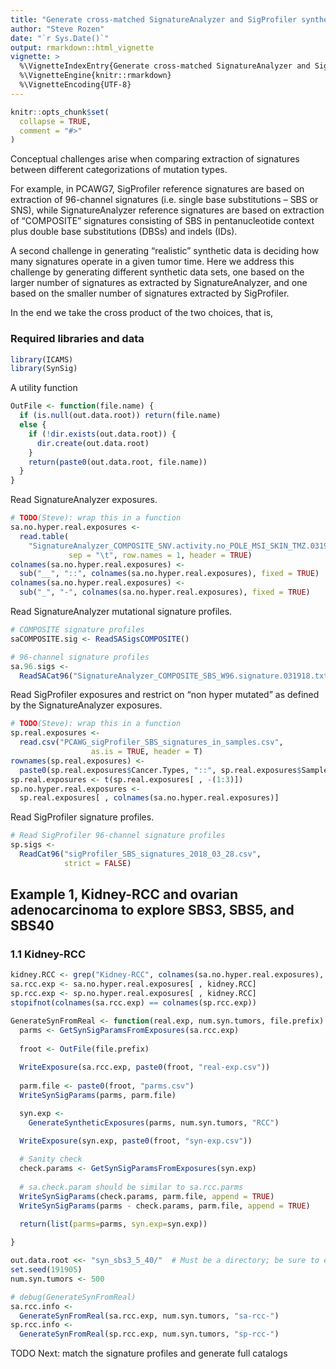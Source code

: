 ```yaml
---
title: "Generate cross-matched SignatureAnalyzer and SigProfiler synthetic data"
author: "Steve Rozen"
date: "`r Sys.Date()`"
output: rmarkdown::html_vignette
vignette: >
  %\VignetteIndexEntry{Generate cross-matched SignatureAnalyzer and SigProfiler synthetic data}
  %\VignetteEngine{knitr::rmarkdown}
  %\VignetteEncoding{UTF-8}
---
```


```r
knitr::opts_chunk$set(
  collapse = TRUE,
  comment = "#>"
)
```

Conceptual challenges arise when comparing extraction of signatures between
different categorizations of mutation types.  

For example, in PCAWG7, SigProfiler reference signatures are based on
extraction of 96-channel signatures (i.e. single base substitutions -- SBS or SNS),
while SignatureAnalyzer reference signatures  are based on extraction of
"COMPOSITE" signatures consisting of SBS in pentanucleotide context plus
double base substitutions (DBSs) and indels (IDs).

A second challenge in generating "realistic" synthetic data is deciding
how many signatures operate in a given tumor time. Here we address
this challenge by generating different synthetic data sets, one
based on the larger number of signatures as extracted by
SignatureAnalyzer, and one based on the smaller number of signatures
extracted by SigProfiler.

In the end we take the cross product of the two choices, that is,
\verbatim{
 {96-channel, COMPOSITE} X {SignatureAnalyzer-attributions, SigProfiler-attributions}
}

### Required libraries and data

```r
library(ICAMS)
library(SynSig)
```

A utility function

```r
OutFile <- function(file.name) {
  if (is.null(out.data.root)) return(file.name)
  else {
    if (!dir.exists(out.data.root)) {
      dir.create(out.data.root)
    }
    return(paste0(out.data.root, file.name))
  }
}
```

Read SignatureAnalyzer exposures.

```r

# TODO(Steve): wrap this in a function
sa.no.hyper.real.exposures <- 
  read.table(
    "SignatureAnalyzer_COMPOSITE_SNV.activity.no_POLE_MSI_SKIN_TMZ.031918.txt",
             sep = "\t", row.names = 1, header = TRUE)
colnames(sa.no.hyper.real.exposures) <-
  sub("__", "::", colnames(sa.no.hyper.real.exposures), fixed = TRUE)
colnames(sa.no.hyper.real.exposures) <-
  sub("_", "-", colnames(sa.no.hyper.real.exposures), fixed = TRUE)
```

Read SignatureAnalyzer mutational signature profiles.

```r
                           
# COMPOSITE signature profiles
saCOMPOSITE.sig <- ReadSASigsCOMPOSITE()

# 96-channel signature profiles
sa.96.sigs <- 
  ReadSACat96("SignatureAnalyzer_COMPOSITE_SBS_W96.signature.031918.txt")
```

Read SigProfiler exposures and restrict on "non hyper mutated" as
defined by the SignatureAnalyzer exposures.

```r
# TODO(Steve): wrap this in a function
sp.real.exposures <-
  read.csv("PCAWG_sigProfiler_SBS_signatures_in_samples.csv",
                  as.is = TRUE, header = T)
rownames(sp.real.exposures) <-
  paste0(sp.real.exposures$Cancer.Types, "::", sp.real.exposures$Sample.Names)
sp.real.exposures <- t(sp.real.exposures[ , -(1:3)])
sp.no.hyper.real.exposures <- 
  sp.real.exposures[ , colnames(sa.no.hyper.real.exposures)]
```

Read SigProfiler signature profiles.

```r
# Read SigProfiler 96-channel signature profiles
sp.sigs <-
  ReadCat96("sigProfiler_SBS_signatures_2018_03_28.csv",
            strict = FALSE)
```

## Example 1, Kidney-RCC and ovarian adenocarcinoma to explore SBS3, SBS5, and SBS40


### 1.1 Kidney-RCC

```r
kidney.RCC <- grep("Kidney-RCC", colnames(sa.no.hyper.real.exposures), fixed = TRUE)
sa.rcc.exp <- sa.no.hyper.real.exposures[ , kidney.RCC]
sp.rcc.exp <- sp.no.hyper.real.exposures[ , kidney.RCC]
stopifnot(colnames(sa.rcc.exp) == colnames(sp.rcc.exp))

GenerateSynFromReal <- function(real.exp, num.syn.tumors, file.prefix) {
  parms <- GetSynSigParamsFromExposures(sa.rcc.exp)
  
  froot <- OutFile(file.prefix)
  
  WriteExposure(sa.rcc.exp, paste0(froot, "real-exp.csv"))
  
  parm.file <- paste0(froot, "parms.csv")
  WriteSynSigParams(parms, parm.file)

  syn.exp <- 
    GenerateSyntheticExposures(parms, num.syn.tumors, "RCC")

  WriteExposure(syn.exp, paste0(froot, "syn-exp.csv"))
  
  # Sanity check
  check.params <- GetSynSigParamsFromExposures(syn.exp)
  
  # sa.check.param should be similar to sa.rcc.parms
  WriteSynSigParams(check.params, parm.file, append = TRUE)
  WriteSynSigParams(parms - check.params, parm.file, append = TRUE)

  return(list(parms=parms, syn.exp=syn.exp))
  
}

out.data.root <<- "syn_sbs3_5_40/"  # Must be a directory; be sure to end in "/"
set.seed(191905)
num.syn.tumors <- 500

# debug(GenerateSynFromReal)
sa.rcc.info <-
  GenerateSynFromReal(sa.rcc.exp, num.syn.tumors, "sa-rcc-")
sp.rcc.info <-
  GenerateSynFromReal(sp.rcc.exp, num.syn.tumors, "sp-rcc-")

```
TODO Next: match the signature profiles and generate full catalogs
